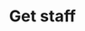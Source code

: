 ---
title: 'Get staff'
openapi: "GET /staff/{id}"
description: 'Get a staff from a system with staffID'
---